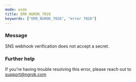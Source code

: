 ```yaml
---
mode: wide
title: ERR_NGROK_7026
keywords: ["ERR_NGROK_7026", "error 7026"]
---
```



### Message

SNS webhook verification does not accept a secret.

<ErrorDetails />

### Further help

If you're having trouble resolving this error, please reach out to [support@ngrok.com](mailto:support@ngrok.com?subject=Help%20with%20ERR_NGROK_7026)
